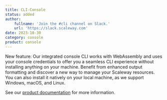 ```yaml
---
title: CLI-Console
status: added
author:
    fullname: 'Join the #cli channel on Slack.'
    url: 'https://slack.scaleway.com'
date: 2023-10-30
category: console
product: console
---
```


New feature: Our integrated console CLI works with WebAssembly and uses your console credentials to offer you a seamless CLI experience without installing anything on your machine. Benefit from enhanced output formatting and discover a new way to manage your Scaleway resources. You can also install it natively on your local machine, as we support Windows, macOS, and Linux.

See our [product documentation](/developer-tools/scaleway-cli/quickstart/) for more information.

